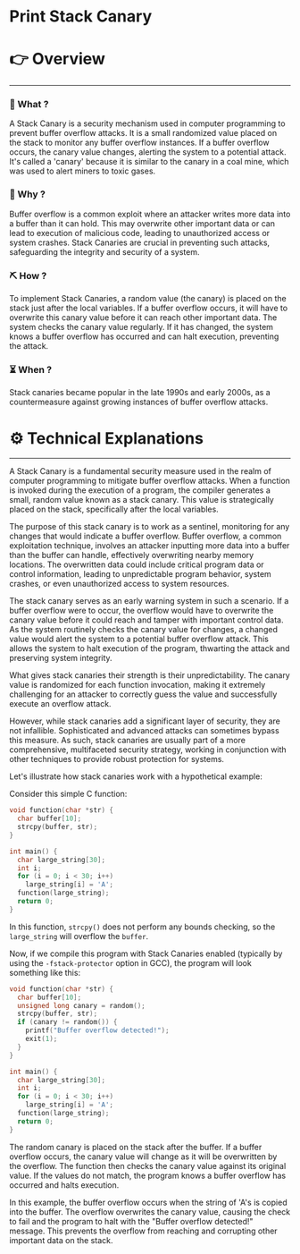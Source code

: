 # Print Stack Canary


# 👉 Overview

---

### 👀 What ?

A Stack Canary is a security mechanism used in computer programming to prevent buffer overflow attacks. It is a small randomized value placed on the stack to monitor any buffer overflow instances. If a buffer overflow occurs, the canary value changes, alerting the system to a potential attack. It's called a 'canary' because it is similar to the canary in a coal mine, which was used to alert miners to toxic gases.


### 🧐 Why ?

Buffer overflow is a common exploit where an attacker writes more data into a buffer than it can hold. This may overwrite other important data or can lead to execution of malicious code, leading to unauthorized access or system crashes. Stack Canaries are crucial in preventing such attacks, safeguarding the integrity and security of a system.


### ⛏️ How ?

To implement Stack Canaries, a random value (the canary) is placed on the stack just after the local variables. If a buffer overflow occurs, it will have to overwrite this canary value before it can reach other important data. The system checks the canary value regularly. If it has changed, the system knows a buffer overflow has occurred and can halt execution, preventing the attack.


### ⏳ When ?

Stack canaries became popular in the late 1990s and early 2000s, as a countermeasure against growing instances of buffer overflow attacks.


# ⚙️ Technical Explanations

---

A Stack Canary is a fundamental security measure used in the realm of computer programming to mitigate buffer overflow attacks. When a function is invoked during the execution of a program, the compiler generates a small, random value known as a stack canary. This value is strategically placed on the stack, specifically after the local variables.

The purpose of this stack canary is to work as a sentinel, monitoring for any changes that would indicate a buffer overflow. Buffer overflow, a common exploitation technique, involves an attacker inputting more data into a buffer than the buffer can handle, effectively overwriting nearby memory locations. The overwritten data could include critical program data or control information, leading to unpredictable program behavior, system crashes, or even unauthorized access to system resources.

The stack canary serves as an early warning system in such a scenario. If a buffer overflow were to occur, the overflow would have to overwrite the canary value before it could reach and tamper with important control data. As the system routinely checks the canary value for changes, a changed value would alert the system to a potential buffer overflow attack. This allows the system to halt execution of the program, thwarting the attack and preserving system integrity.

What gives stack canaries their strength is their unpredictability. The canary value is randomized for each function invocation, making it extremely challenging for an attacker to correctly guess the value and successfully execute an overflow attack.

However, while stack canaries add a significant layer of security, they are not infallible. Sophisticated and advanced attacks can sometimes bypass this measure. As such, stack canaries are usually part of a more comprehensive, multifaceted security strategy, working in conjunction with other techniques to provide robust protection for systems.

Let's illustrate how stack canaries work with a hypothetical example:

Consider this simple C function:

```c
void function(char *str) {
  char buffer[10];
  strcpy(buffer, str);
}

int main() {
  char large_string[30];
  int i;
  for (i = 0; i < 30; i++)
    large_string[i] = 'A';
  function(large_string);
  return 0;
}

```

In this function, `strcpy()` does not perform any bounds checking, so the `large_string` will overflow the `buffer`.

Now, if we compile this program with Stack Canaries enabled (typically by using the `-fstack-protector` option in GCC), the program will look something like this:

```c
void function(char *str) {
  char buffer[10];
  unsigned long canary = random();
  strcpy(buffer, str);
  if (canary != random()) {
    printf("Buffer overflow detected!");
    exit(1);
  }
}

int main() {
  char large_string[30];
  int i;
  for (i = 0; i < 30; i++)
    large_string[i] = 'A';
  function(large_string);
  return 0;
}

```

The random canary is placed on the stack after the buffer. If a buffer overflow occurs, the canary value will change as it will be overwritten by the overflow. The function then checks the canary value against its original value. If the values do not match, the program knows a buffer overflow has occurred and halts execution.

In this example, the buffer overflow occurs when the string of 'A's is copied into the buffer. The overflow overwrites the canary value, causing the check to fail and the program to halt with the "Buffer overflow detected!" message. This prevents the overflow from reaching and corrupting other important data on the stack.
